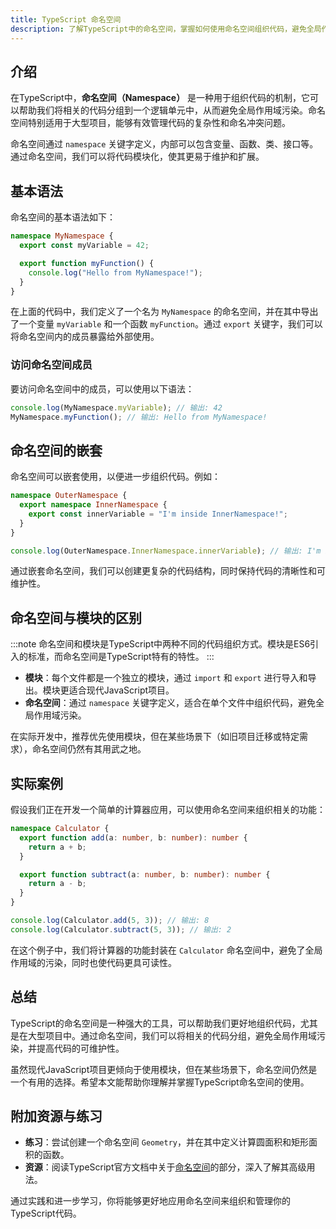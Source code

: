 ```yaml
---
title: TypeScript 命名空间
description: 了解TypeScript中的命名空间，掌握如何使用命名空间组织代码，避免全局作用域污染，并通过实际案例加深理解。
---
```


## 介绍

在TypeScript中，**命名空间（Namespace）** 是一种用于组织代码的机制，它可以帮助我们将相关的代码分组到一个逻辑单元中，从而避免全局作用域污染。命名空间特别适用于大型项目，能够有效管理代码的复杂性和命名冲突问题。

命名空间通过 `namespace` 关键字定义，内部可以包含变量、函数、类、接口等。通过命名空间，我们可以将代码模块化，使其更易于维护和扩展。

## 基本语法

命名空间的基本语法如下：

```typescript
namespace MyNamespace {
  export const myVariable = 42;

  export function myFunction() {
    console.log("Hello from MyNamespace!");
  }
}
```

在上面的代码中，我们定义了一个名为 `MyNamespace` 的命名空间，并在其中导出了一个变量 `myVariable` 和一个函数 `myFunction`。通过 `export` 关键字，我们可以将命名空间内的成员暴露给外部使用。

### 访问命名空间成员

要访问命名空间中的成员，可以使用以下语法：

```typescript
console.log(MyNamespace.myVariable); // 输出: 42
MyNamespace.myFunction(); // 输出: Hello from MyNamespace!
```

## 命名空间的嵌套

命名空间可以嵌套使用，以便进一步组织代码。例如：

```typescript
namespace OuterNamespace {
  export namespace InnerNamespace {
    export const innerVariable = "I'm inside InnerNamespace!";
  }
}

console.log(OuterNamespace.InnerNamespace.innerVariable); // 输出: I'm inside InnerNamespace!
```

通过嵌套命名空间，我们可以创建更复杂的代码结构，同时保持代码的清晰性和可维护性。

## 命名空间与模块的区别

:::note
命名空间和模块是TypeScript中两种不同的代码组织方式。模块是ES6引入的标准，而命名空间是TypeScript特有的特性。
:::

- **模块**：每个文件都是一个独立的模块，通过 `import` 和 `export` 进行导入和导出。模块更适合现代JavaScript项目。
- **命名空间**：通过 `namespace` 关键字定义，适合在单个文件中组织代码，避免全局作用域污染。

在实际开发中，推荐优先使用模块，但在某些场景下（如旧项目迁移或特定需求），命名空间仍然有其用武之地。

## 实际案例

假设我们正在开发一个简单的计算器应用，可以使用命名空间来组织相关的功能：

```typescript
namespace Calculator {
  export function add(a: number, b: number): number {
    return a + b;
  }

  export function subtract(a: number, b: number): number {
    return a - b;
  }
}

console.log(Calculator.add(5, 3)); // 输出: 8
console.log(Calculator.subtract(5, 3)); // 输出: 2
```

在这个例子中，我们将计算器的功能封装在 `Calculator` 命名空间中，避免了全局作用域的污染，同时也使代码更具可读性。

## 总结

TypeScript的命名空间是一种强大的工具，可以帮助我们更好地组织代码，尤其是在大型项目中。通过命名空间，我们可以将相关的代码分组，避免全局作用域污染，并提高代码的可维护性。

虽然现代JavaScript项目更倾向于使用模块，但在某些场景下，命名空间仍然是一个有用的选择。希望本文能帮助你理解并掌握TypeScript命名空间的使用。

## 附加资源与练习

- **练习**：尝试创建一个命名空间 `Geometry`，并在其中定义计算圆面积和矩形面积的函数。
- **资源**：阅读TypeScript官方文档中关于[命名空间](https://www.typescriptlang.org/docs/handbook/namespaces.html)的部分，深入了解其高级用法。

通过实践和进一步学习，你将能够更好地应用命名空间来组织和管理你的TypeScript代码。